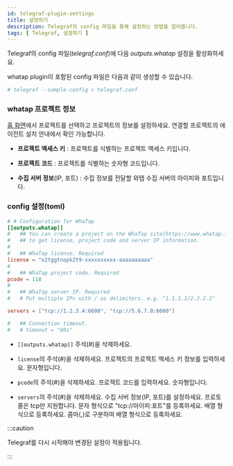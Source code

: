 ```yaml
---
id: telegraf-plugin-settings
title: 설정하기
description: Telegraf의 config 파일을 통해 설정하는 방법을 알아봅니다.
tags: [ Telegraf, 설정하기 ]
---
```


Telegraf의 config 파일(*telegraf.conf*)에 다음 *outputs.whatap* 설정을 활성화하세요.

whatap plugin이 포함된 config 파일은 다음과 같이 생성할 수 있습니다.

```bash title=SH
# telegraf --sample-config > telegraf.conf
```

### whatap 프로젝트 정보

[홈 화면](https://service.whatap.io/)에서 프로젝트를 선택하고 프로젝트의 정보를 설정하세요. 연결할 프로젝트의 에이전트 설치 안내에서 확인 가능합니다.

* **프로젝트 액세스 키** : 프로젝트를 식별하는 프로젝트 액세스 키입니다.

* **프로젝트 코드** : 프로젝트를 식별하는 숫자형 코드입니다.

* **수집 서버 정보**(IP, 포트) : 수집 정보를 전달할 와탭 수집 서버의 아이피와 포트입니다.

### config 설정(toml)

```toml title='/etc/telegraf/telegraf.conf'
# # Configuration for WhaTap
[[outputs.whatap]]
#   ## You can create a project on the WhaTap site(https://www.whatap.io)
#   ## to get license, project code and server IP information.
#
#   ## WhaTap license. Required
license = "x2tggtnopk2t9-xxxxxxxxxx-aaaaaaaaaa"
#
#   ## WhaTap project code. Required
pcode = 118
#
#   ## WhaTap server IP. Required
#   # Put multiple IPs with / as delimiters. e.g. "1.1.1.1/2.2.2.2"

servers = ["tcp://1.2.3.4:6600", "tcp://5.6.7.8:6600"]

#   ## Connection timeout.
#   # timeout = "60s"
```

* `[[outputs.whatap]]` 주석(#)을 삭제하세요.

* `license`의 주석(#)을 삭제하세요. 프로젝트의 프로젝트 액세스 키 정보를 입력하세요. 문자형입니다.

* `pcode`의 주석(#)을 삭제하세요. 프로젝트 코드를 입력하세요. 숫자형입니다.

* `servers`의 주석(#)을 삭제하세요. 수집 서버 정보(IP, 포트)를 설정하세요. 프로토콜은 tcp만 지원합니다. 문자 형식으로 "tcp://아이피:포트"를 등록하세요. 배열 형식으로 등록하세요. 콤마(,)로 구분하여 배열 형식으로 등록하세요.

:::caution

Telegraf를 다시 시작해야 변경된 설정이 적용됩니다.

:::